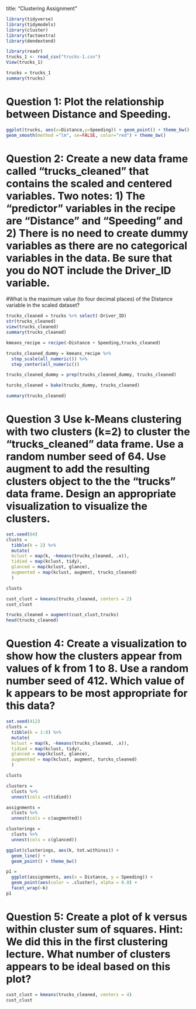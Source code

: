 
title: "Clustering Assignment"

```r
library(tidyverse)
library(tidymodels)
library(cluster)
library(factoextra)
library(dendextend)
```

```r
library(readr)
trucks_1 <- read_csv("trucks-1.csv")
View(trucks_1)
```

```r
trucks = trucks_1
summary(trucks)
```
# Question 1: Plot the relationship between Distance and Speeding.

```r
ggplot(trucks, aes(x=Distance,y=Speeding)) + geom_point() + theme_bw() +
geom_smooth(method ="lm", se=FALSE, color="red") + theme_bw()
```
# Question 2: Create a new data frame called “trucks_cleaned” that contains the scaled and centered variables. Two notes: 1) The “predictor” variables in the recipe are “Distance” and “Speeding” and 2) There is no need to create dummy variables as there are no categorical variables in the data. Be sure that you do NOT include the Driver_ID variable.
#What is the maximum value (to four decimal places) of the Distance variable in the scaled dataset?
```r
trucks_cleaned = trucks %>% select(-Driver_ID) 
str(trucks_cleaned)
view(trucks_cleaned)
summary(trucks_cleaned)
```

```r
kmeans_recipe = recipe(~Distance + Speeding,trucks_cleaned)

trucks_cleaned_dummy = kmeans_recipe %>%
  step_scale(all_numeric()) %>%
  step_center(all_numeric())

trucks_cleaned_dummy = prep(trucks_cleaned_dummy, trucks_cleaned)

turcks_cleaned = bake(trucks_dummy, trucks_cleaned)
```

```r
summary(trucks_cleaned)
```
# Question 3 Use k-Means clustering with two clusters (k=2) to cluster the “trucks_cleaned” data frame. Use a random number seed of 64. Use augment to add the resulting clusters object to the the “trucks” data frame. Design an appropriate visualization to visualize the clusters.

```r
set.seed(64)
clusts =
  tibble(k = 2) %>%
  mutate(
  kclust = map(k, ~kmeans(trucks_cleaned, .x)),
  tidied = map(kclust, tidy),
  glanced = map(kclust, glance),
  augmented = map(kclust, augment, trucks_cleaned)
  )

clusts
```

```r
cust_clust = kmeans(trucks_cleaned, centers = 2)
cust_clust
```
```r
trucks_cleaned = augment(cust_clust,trucks)
head(trucks_cleaned)
```

# Question 4: Create a visualization to show how the clusters appear from values of k from 1 to 8. Use a random number seed of 412. Which value of k appears to be most appropriate for this data?
```r
set.seed(412)
clusts =
  tibble(k = 1:8) %>%
  mutate(
  kclust = map(k, ~kmeans(trucks_cleaned, .x)),
  tidied = map(kclust, tidy),
  glanced = map(kclust, glance),
  augmented = map(kclust, augment, turcks_cleaned)
  )

clusts
```

```r
clusters = 
  clusts %>%
  unnest(cols =c(tidied))

assignments =
  clusts %>%
  unnest(cols = c(augmented))

clusterings =
  clusts %>%
  unnest(cols = c(glanced))
```

```r
ggplot(clusterings, aes(k, tot.withinss)) +
  geom_line() +
  geom_point() + theme_bw()
```

```r
p1 =
  ggplot(assignments, aes(x = Distance, y = Speeding)) +
  geom_point(aes(color = .cluster), alpha = 0.8) +
  facet_wrap(~k)
p1
```
# Question 5: Create a plot of k versus within cluster sum of squares. Hint: We did this in the first clustering lecture. What number of clusters appears to be ideal based on this plot?

```r
cust_clust = kmeans(trucks_cleaned, centers = 4)
cust_clust
```

